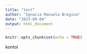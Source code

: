```yaml
---
title: "test"
author: "Ignacia Manuela Bregina"
date: "2023-09-04"
output: html_document
---
```


```r
knitr::opts_chunk$set(echo = TRUE)
```
 kontol